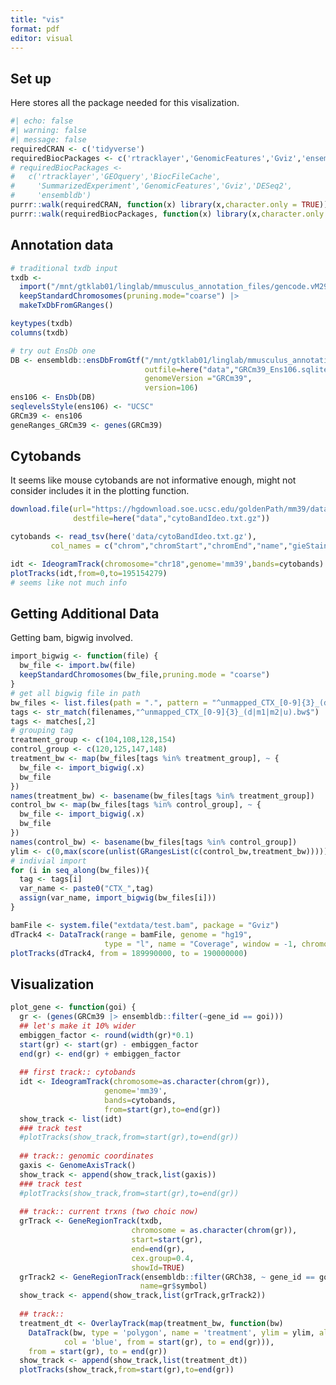 ```yaml
---
title: "vis"
format: pdf
editor: visual
---
```


## Set up

Here stores all the package needed for this visalization.

```r
#| echo: false
#| warning: false
#| message: false
requiredCRAN <- c('tidyverse')
requiredBiocPackages <- c('rtracklayer','GenomicFeatures','Gviz','ensembldb')
# requiredBiocPackages <- 
#   c('rtracklayer','GEOquery','BiocFileCache',
#     'SummarizedExperiment','GenomicFeatures','Gviz','DESeq2',
#     'ensembldb')
purrr::walk(requiredCRAN, function(x) library(x,character.only = TRUE))
purrr::walk(requiredBiocPackages, function(x) library(x,character.only = TRUE))
```

## Annotation data

```r
# traditional txdb input
txdb <- 
  import("/mnt/gtklab01/linglab/mmusculus_annotation_files/gencode.vM29.primary_assembly.annotation.gtf") |>
  keepStandardChromosomes(pruning.mode="coarse") |>
  makeTxDbFromGRanges()

keytypes(txdb)
columns(txdb)

# try out EnsDb one
DB <- ensembldb::ensDbFromGtf("/mnt/gtklab01/linglab/mmusculus_annotation_files/gencode.vM29.primary_assembly.annotation.gtf",
                              outfile=here("data","GRCm39_Ens106.sqlite"),
                              genomeVersion ="GRCm39",
                              version=106)
ens106 <- EnsDb(DB)
seqlevelsStyle(ens106) <- "UCSC"
GRCm39 <- ens106
geneRanges_GRCm39 <- genes(GRCm39)
```

## Cytobands

It seems like mouse cytobands are not informative enough, might not consider includes it in the plotting function.

```r
download.file(url="https://hgdownload.soe.ucsc.edu/goldenPath/mm39/database/cytoBandIdeo.txt.gz",
              destfile=here("data","cytoBandIdeo.txt.gz"))

cytobands <- read_tsv(here('data/cytoBandIdeo.txt.gz'),
         col_names = c("chrom","chromStart","chromEnd","name","gieStain"))

idt <- IdeogramTrack(chromosome="chr18",genome='mm39',bands=cytobands)
plotTracks(idt,from=0,to=195154279)
# seems like not much info
```

## Getting Additional Data

Getting bam, bigwig involved.

```r
import_bigwig <- function(file) {
  bw_file <- import.bw(file)
  keepStandardChromosomes(bw_file,pruning.mode = "coarse")
}
# get all bigwig file in path
bw_files <- list.files(path = ".", pattern = "^unmapped_CTX_[0-9]{3}_(d|m1|m2|u).bw$", full.names = TRUE)\
tags <- str_match(filenames,"^unmapped_CTX_[0-9]{3}_(d|m1|m2|u).bw$")
tags <- matches[,2]
# grouping tag
treatment_group <- c(104,108,128,154)
control_group <- c(120,125,147,148)
treatment_bw <- map(bw_files[tags %in% treatment_group], ~ {
  bw_file <- import_bigwig(.x)
  bw_file
})
names(treatment_bw) <- basename(bw_files[tags %in% treatment_group])
control_bw <- map(bw_files[tags %in% control_group], ~ {
  bw_file <- import_bigwig(.x)
  bw_file
})
names(control_bw) <- basename(bw_files[tags %in% control_group])
ylim <- c(0,max(score(unlist(GRangesList(c(control_bw,treatment_bw))))))
# indivial import
for (i in seq_along(bw_files)){
  tag <- tags[i]
  var_name <- paste0("CTX_",tag)
  assign(var_name, import_bigwig(bw_files[i]))
}
```

```r
bamFile <- system.file("extdata/test.bam", package = "Gviz")
dTrack4 <- DataTrack(range = bamFile, genome = "hg19",
                     type = "l", name = "Coverage", window = -1, chromosome = "chr1")
plotTracks(dTrack4, from = 189990000, to = 190000000)
```

## Visualization

```r
plot_gene <- function(goi) {
  gr <- (genes(GRCm39 |> ensembldb::filter(~gene_id == goi)))
  ## let's make it 10% wider
  embiggen_factor <- round(width(gr)*0.1)
  start(gr) <- start(gr) - embiggen_factor
  end(gr) <- end(gr) + embiggen_factor
  
  ## first track:: cytobands
  idt <- IdeogramTrack(chromosome=as.character(chrom(gr)),
                     genome='mm39',
                     bands=cytobands,
                     from=start(gr),to=end(gr))
  show_track <- list(idt)
  ### track test
  #plotTracks(show_track,from=start(gr),to=end(gr))
  
  ## track:: genomic coordinates
  gaxis <- GenomeAxisTrack()
  show_track <- append(show_track,list(gaxis))
  ### track test
  #plotTracks(show_track,from=start(gr),to=end(gr))
  
  ## track:: current trxns (two choic now)
  grTrack <- GeneRegionTrack(txdb, 
                           chromosome = as.character(chrom(gr)),
                           start=start(gr),
                           end=end(gr), 
                           cex.group=0.4,
                           showId=TRUE)
  grTrack2 <- GeneRegionTrack(ensembldb::filter(GRCh38, ~ gene_id == goi),
                             name=gr$symbol)
  show_track <- append(show_track,list(grTrack,grTrack2))
  
  ## track:: 
  treatment_dt <- OverlayTrack(map(treatment_bw, function(bw)
    DataTrack(bw, type = 'polygon', name = 'treatment', ylim = ylim, alpha = 0.9,
            col = 'blue', from = start(gr), to = end(gr))),
    from = start(gr), to = end(gr))
  show_track <- append(show_track,list(treatment_dt))
  plotTracks(show_track,from=start(gr),to=end(gr))
  
```
